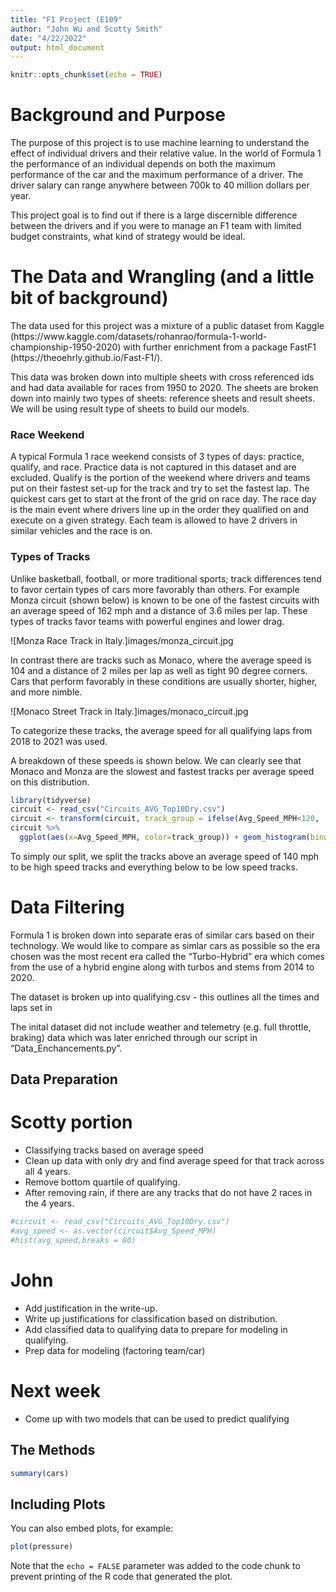 ```yaml
---
title: "F1 Project (E109"
author: "John Wu and Scotty Smith"
date: "4/22/2022"
output: html_document
---
```


```r
knitr::opts_chunk$set(echo = TRUE)
```

# Background and Purpose

The purpose of this project is to use machine learning to understand the effect of individual drivers and their relative value.  In the world of Formula 1 the performance of an individual depends on both the maximum performance of the car and the maximum performance of a driver.  The driver salary can range anywhere between 700k to 40 million dollars per year.  

This project goal is to find out if there is a large discernible difference between the drivers and if you were to manage an F1 team with limited budget constraints, what kind of strategy would be ideal. 

# The Data and Wrangling (and a little bit of background)

The data used for this project was a mixture of a public dataset from Kaggle (https://www.kaggle.com/datasets/rohanrao/formula-1-world-championship-1950-2020) with further enrichment from a package FastF1 (https://theoehrly.github.io/Fast-F1/).

This data was broken down into multiple sheets with cross referenced ids and had data available for races from 1950 to 2020.  The sheets are broken down into mainly two types of sheets: reference sheets and result sheets.  We will be using result type of sheets to build our models.  

### Race Weekend
A typical Formula 1 race weekend consists of 3 types of days: practice, qualify, and race.  Practice data is not captured in this dataset and are excluded.  Qualify is the portion of the weekend where drivers and teams put on their fastest set-up for the track and try to set the fastest lap.  The quickest cars get to start at the front of the grid on race day.  The race day is the main event where drivers line up in the order they qualified on and execute on a given strategy.  Each team is allowed to have 2 drivers in similar vehicles and the race is on. 

### Types of Tracks
Unlike basketball, football, or more traditional sports; track differences tend to favor certain types of cars more favorably than others.  For example Monza circuit (shown below) is known to be one of the fastest circuits with an average speed of 162 mph and a distance of 3.6 miles per lap.  These types of tracks favor teams with powerful engines and lower drag.   

![Monza Race Track in Italy.]images/monza_circuit.jpg

In contrast there are tracks such as Monaco, where the average speed is 104 and a distance of 2 miles per lap as well as tight 90 degree corners.  Cars that perform favorably in these conditions are usually shorter, higher, and more nimble.  


![Monaco Street Track in Italy.]images/monaco_circuit.jpg

To categorize these tracks, the average speed for all qualifying laps from 2018 to 2021 was used.  

A breakdown of these speeds is shown below.  We can clearly see that Monaco and Monza are the slowest and fastest tracks per average speed on this distribution. 
```r
library(tidyverse)
circuit <- read_csv("Circuits_AVG_Top10Dry.csv")
circuit <- transform(circuit, track_group = ifelse(Avg_Speed_MPH<120, 'Low_Speed',ifelse(Avg_Speed_MPH<150, 'Med_Speed','High_Speed')))
circuit %>% 
  ggplot(aes(x=Avg_Speed_MPH, color=track_group)) + geom_histogram(binwidth=2) + facet_grid()
```
To simply our split, we split the tracks above an average speed of 140 mph to be high speed tracks and everything below to be low speed tracks. 



# Data Filtering
Formula 1 is broken down into separate eras of similar cars based on their technology.  We would like to compare as simlar cars as possible so the era chosen was the most recent era called the "Turbo-Hybrid" era which comes from the use of a hybrid engine along with turbos and stems from 2014 to 2020.  

The dataset is broken up into qualifying.csv - this outlines all the times and laps set in 

The inital dataset did not include weather and telemetry (e.g. full throttle, braking) data which was later enriched through our script in "Data_Enchancements.py".  

## Data Preparation





# Scotty portion
- Classifying tracks based on average speed
- Clean up data with only dry and find average speed for that track across all 4 years.  
- Remove bottom quartile of qualifying. 
- After removing rain, if there are any tracks that do not have 2 races in the 4 years.
```r
#circuit <- read_csv("Circuits_AVG_Top10Dry.csv")
#avg_speed <- as.vector(circuit$Avg_Speed_MPH)
#hist(avg_speed,breaks = 80)

```



# John
- Add justification in the write-up.  
- Write up justifications for classification based on distribution.
- Add classified data to qualifying data to prepare for modeling in qualifying.
- Prep data for modeling (factoring team/car)


# Next week
- Come up with two models that can be used to predict qualifying



## The Methods





```r
summary(cars)
```

## Including Plots

You can also embed plots, for example:

```r
plot(pressure)
```

Note that the `echo = FALSE` parameter was added to the code chunk to prevent printing of the R code that generated the plot.
